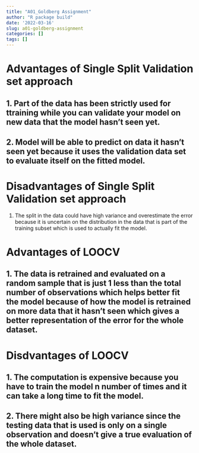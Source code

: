 ```yaml
---
title: "A01_Goldberg Assignment"
author: "R package build"
date: '2022-03-16'
slug: a01-goldberg-assignment
categories: []
tags: []
---
```

\begin{center}
# What are the advantages and disadvantages of Single Split Validation set approach versus LOOCV?
\end{center}

# Advantages of Single Split Validation set approach

## 1. Part of the data has been strictly used for ttraining while you can validate your model on new data that the model hasn't seen yet.
## 2. Model will be able to predict on data it hasn't seen yet because it uses the validation data set to evaluate itself on the fitted model.

# Disadvantages of Single Split Validation set approach

1. The split in the data could have high variance and overestimate the error because it is uncertain on the distribution in the data that is part of the training subset which is used to actually fit the model.

# Advantages of LOOCV

## 1. The data is retrained and evaluated on a random sample that is just 1 less than the total number of observations which helps better fit the model because of how the model is retrained on more data that it hasn't seen which gives a better representation of the error for the whole dataset. 

# Disdvantages of LOOCV

## 1. The computation is expensive because you have to train the model n number of times and it can take a long time to fit the model.
## 2. There might also be high variance since the testing data that is used is only on a single observation and doesn't give a true evaluation of the whole dataset. 




<script src="https://gist.github.com/spencergoldberg1/6409a211ad7ea189c582298dcf831d95.js"></script>

